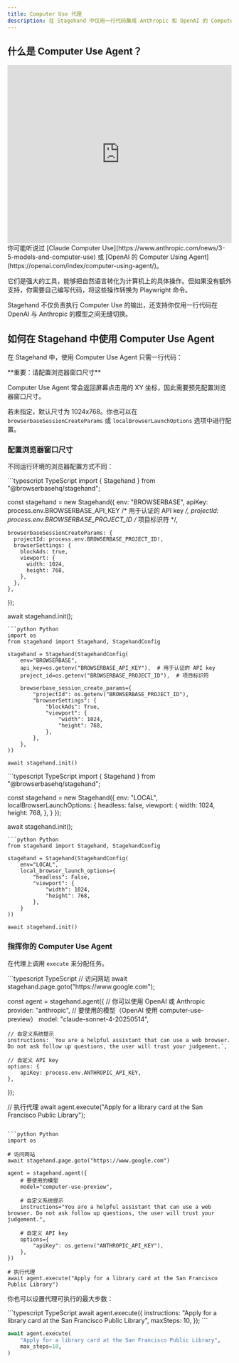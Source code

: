 ```yaml
---
title: Computer Use 代理
description: 在 Stagehand 中仅用一行代码集成 Anthropic 和 OpenAI 的 Computer Use API。
---
```


## 什么是 Computer Use Agent？

<iframe
  width="100%"
  height="400"
  src="https://www.youtube.com/embed/ODaHJzOyVCQ"
  title="YouTube video player"
  frameborder="0"
  allow="accelerometer; autoplay; clipboard-write; encrypted-media; gyroscope; picture-in-picture"
  allowfullscreen
></iframe>
你可能听说过 [Claude Computer Use](https://www.anthropic.com/news/3-5-models-and-computer-use) 或 [OpenAI 的 Computer Using Agent](https://openai.com/index/computer-using-agent/)。

它们是强大的工具，能够把自然语言转化为计算机上的具体操作。但如果没有额外支持，你需要自己编写代码，将这些操作转换为 Playwright 命令。

Stagehand 不仅负责执行 Computer Use 的输出，还支持你仅用一行代码在 OpenAI 与 Anthropic 的模型之间无缝切换。

## 如何在 Stagehand 中使用 Computer Use Agent

在 Stagehand 中，使用 Computer Use Agent 只需一行代码：

<Note>
**重要：请配置浏览器窗口尺寸**

Computer Use Agent 常会返回屏幕点击用的 XY 坐标，因此需要预先配置浏览器窗口尺寸。

若未指定，默认尺寸为 1024x768。你也可以在 `browserbaseSessionCreateParams` 或 `localBrowserLaunchOptions` 选项中进行配置。
</Note>


### 配置浏览器窗口尺寸

不同运行环境的浏览器配置方式不同：

<Tabs>
<Tab title="BROWSERBASE">
<CodeGroup>  
```typescript TypeScript
import { Stagehand } from "@browserbasehq/stagehand";

const stagehand = new Stagehand({
	env: "BROWSERBASE",
  	apiKey: process.env.BROWSERBASE_API_KEY /* 用于认证的 API key */,
    projectId: process.env.BROWSERBASE_PROJECT_ID /* 项目标识符 */,
  
    browserbaseSessionCreateParams: {
      projectId: process.env.BROWSERBASE_PROJECT_ID!,
      browserSettings: {
		blockAds: true,
        viewport: {
          width: 1024,
          height: 768,
        },
      },
  	},
});

await stagehand.init();
```
```python Python
import os
from stagehand import Stagehand, StagehandConfig

stagehand = Stagehand(StagehandConfig(
    env="BROWSERBASE",
    api_key=os.getenv("BROWSERBASE_API_KEY"),  # 用于认证的 API key
    project_id=os.getenv("BROWSERBASE_PROJECT_ID"),  # 项目标识符
    
    browserbase_session_create_params={
        "projectId": os.getenv("BROWSERBASE_PROJECT_ID"),
        "browserSettings": {
            "blockAds": True,
            "viewport": {
                "width": 1024,
                "height": 768,
            },
        },
    },
))

await stagehand.init()
```
</CodeGroup>
</Tab>
<Tab title="LOCAL">
<CodeGroup>
```typescript TypeScript
import { Stagehand } from "@browserbasehq/stagehand";

const stagehand = new Stagehand({
  env: "LOCAL",
  localBrowserLaunchOptions: {
    headless: false,
    viewport: {
      width: 1024,
      height: 768,
    },
  }
});

await stagehand.init();
```
```python Python
from stagehand import Stagehand, StagehandConfig

stagehand = Stagehand(StagehandConfig(
    env="LOCAL",
    local_browser_launch_options={
        "headless": False,
        "viewport": {
            "width": 1024,
            "height": 768,
        },
    }
))

await stagehand.init()
```
</CodeGroup>
</Tab>
</Tabs>

### 指挥你的 Computer Use Agent

在代理上调用 `execute` 来分配任务。

<CodeGroup>
```typescript TypeScript
// 访问网站
await stagehand.page.goto("https://www.google.com");

const agent = stagehand.agent({
	// 你可以使用 OpenAI 或 Anthropic
	provider: "anthropic",
	// 要使用的模型（OpenAI 使用 computer-use-preview）
	model: "claude-sonnet-4-20250514",

	// 自定义系统提示
	instructions: `You are a helpful assistant that can use a web browser.
	Do not ask follow up questions, the user will trust your judgement.`,

	// 自定义 API key
	options: {
		apiKey: process.env.ANTHROPIC_API_KEY,
	},
});

// 执行代理
await agent.execute("Apply for a library card at the San Francisco Public Library");
```

```python Python
import os

# 访问网站
await stagehand.page.goto("https://www.google.com")

agent = stagehand.agent({
    # 要使用的模型
    model="computer-use-preview",

    # 自定义系统提示
    instructions="You are a helpful assistant that can use a web browser. Do not ask follow up questions, the user will trust your judgement.",

    # 自定义 API key
    options={
        "apiKey": os.getenv("ANTHROPIC_API_KEY"),
    },
})

# 执行代理
await agent.execute("Apply for a library card at the San Francisco Public Library")
```
</CodeGroup>

你也可以设置代理可执行的最大步数：

<CodeGroup>
```typescript TypeScript
await agent.execute({
	instructions: "Apply for a library card at the San Francisco Public Library",
	maxSteps: 10,
});
```

```python Python
await agent.execute(
	"Apply for a library card at the San Francisco Public Library",
	max_steps=10,
)
```
</CodeGroup> 